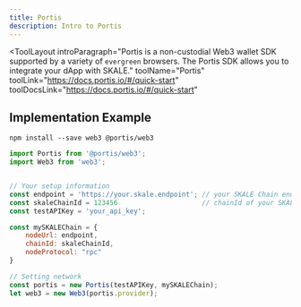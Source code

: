 ```yaml
---
title: Portis
description: Intro to Portis
---
```


<ToolLayout
    introParagraph="Portis is a non-custodial Web3 wallet SDK supported by a variety of `evergreen` browsers. The Portis SDK allows you to integrate your dApp with SKALE."
    toolName="Portis"
    toolLink="https://docs.portis.io/#/quick-start"
    toolDocsLink="https://docs.portis.io/#/quick-start"
>

## Implementation Example

```shell
npm install --save web3 @portis/web3
```

```javascript
import Portis from '@portis/web3';
import Web3 from 'web3';


// Your setup information
const endpoint = 'https://your.skale.endpoint'; // your SKALE Chain endpoint
const skaleChainId = 123456                     // chainId of your SKALE Chain
const testAPIKey = 'your_api_key';

const mySKALEChain = {
    nodeUrl: endpoint,
    chainId: skaleChainId,
    nodeProtocol: "rpc"
}

// Setting network
const portis = new Portis(testAPIKey, mySKALEChain);
let web3 = new Web3(portis.provider);
```

</ToolLayout>